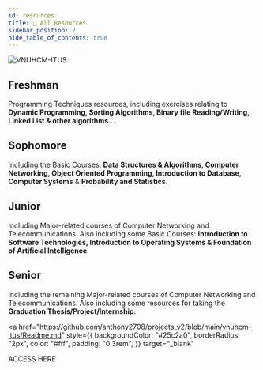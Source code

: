 ```yaml
---
id: resources
title: 📄 All Resources
sidebar_position: 2
hide_table_of_contents: true
---
```


![VNUHCM-ITUS](/img/favicon/logo_khtn_remake_1.svg)

## Freshman

Programming Techniques resources, including exercises relating to **Dynamic Programming, Sorting Algorithms, Binary file Reading/Writing, Linked List &amp; other algorithms...**

## Sophomore

Including the Basic Courses: **Data Structures &amp; Algorithms, Computer Networking, Object Oriented Programming, Introduction to Database, Computer Systems** &amp; <b>Probability and Statistics</b>.

## Junior

Including Major-related courses of Computer Networking and Telecommunications. Also including some Basic Courses: **Introduction to Software Technologies, Introduction to Operating Systems &amp; Foundation of Artificial Intelligence**.

## Senior

Including the remaining Major-related courses of Computer Networking and Telecommunications. Also including some resources for taking the **Graduation Thesis/Project/Internship**.

<a
  href="https://github.com/anthony2708/projects_v2/blob/main/vnuhcm-itus/Readme.md"
  style={{
    backgroundColor: "#25c2a0",
    borderRadius: "2px",
    color: "#fff",
    padding: "0.3rem",
  }}
  target="_blank"
>
  ACCESS HERE
</a>
